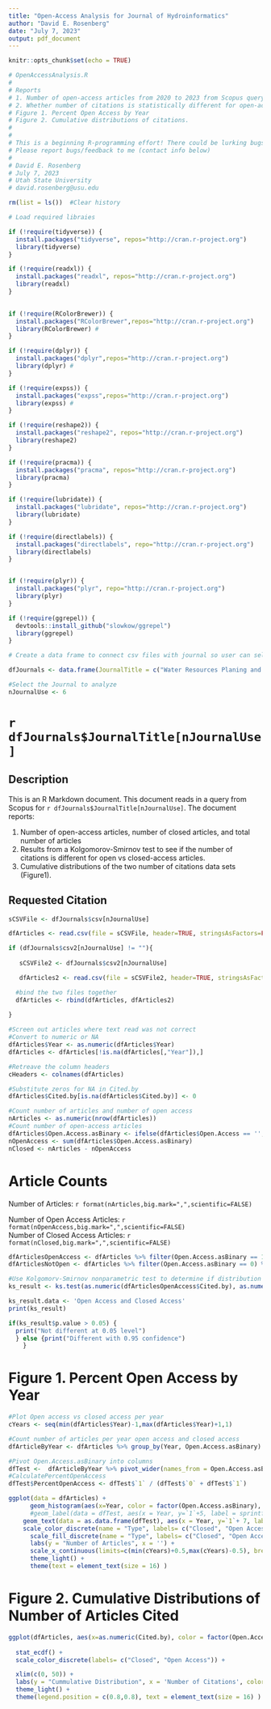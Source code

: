 ```yaml
---
title: "Open-Access Analysis for Journal of Hydroinformatics"
author: "David E. Rosenberg"
date: "July 7, 2023"
output: pdf_document
---
```


```r
knitr::opts_chunk$set(echo = TRUE)

# OpenAccessAnalysis.R
#
# Reports
# 1. Number of open-access articles from 2020 to 2023 from Scopus query.
# 2. Whether number of citations is statistically different for open-access vs closed-access articles.
# Figure 1. Percent Open Access by Year
# Figure 2. Cumulative distributions of citations.
#
#
# This is a beginning R-programming effort! There could be lurking bugs or basic coding errors that I am not even aware of.
# Please report bugs/feedback to me (contact info below)
#
# David E. Rosenberg
# July 7, 2023
# Utah State University
# david.rosenberg@usu.edu

rm(list = ls())  #Clear history

# Load required libraies

if (!require(tidyverse)) { 
  install.packages("tidyverse", repos="http://cran.r-project.org") 
  library(tidyverse) 
}

if (!require(readxl)) { 
  install.packages("readxl", repos="http://cran.r-project.org") 
  library(readxl) 
}

  
if (!require(RColorBrewer)) { 
  install.packages("RColorBrewer",repos="http://cran.r-project.org") 
  library(RColorBrewer) # 
}

if (!require(dplyr)) { 
  install.packages("dplyr",repos="http://cran.r-project.org") 
  library(dplyr) # 
}

if (!require(expss)) { 
  install.packages("expss",repos="http://cran.r-project.org") 
  library(expss) # 
}

if (!require(reshape2)) { 
  install.packages("reshape2", repos="http://cran.r-project.org") 
  library(reshape2) 
}

if (!require(pracma)) { 
  install.packages("pracma", repos="http://cran.r-project.org") 
  library(pracma) 
}

if (!require(lubridate)) { 
  install.packages("lubridate", repos="http://cran.r-project.org") 
  library(lubridate) 
}

if (!require(directlabels)) { 
  install.packages("directlabels", repo="http://cran.r-project.org")
  library(directlabels) 
}


if (!require(plyr)) { 
  install.packages("plyr", repo="http://cran.r-project.org")
  library(plyr) 
}

if (!require(ggrepel)) { 
  devtools::install_github("slowkow/ggrepel")
  library(ggrepel) 
}

# Create a data frame to connect csv files with journal so user can select

dfJournals <- data.frame(JournalTitle = c("Water Resources Planing and Management", "All ASCE Journals", "Water Resources Research", "Journal of American Water Resources Association", "Journal of Hydrology (JOH) + JOH:Regional Studies", "Journal of Hydroinformatics"), csv = c("ScopusQueryJuly2023.csv", "ScopusQueryAllASCEgt2020.csv","ScopusQueryWRR.csv","ScopusQueryJAWRA.csv", "ScopusQueryJOH.csv", "ScopusQueryJofHydroinformatics.csv"), csv2 = c("","ScopusQueryAllASCEgt2018.csv",rep("",4)))

#Select the Journal to analyze
nJournalUse <- 6
```

# `r dfJournals$JournalTitle[nJournalUse]`

## Description

This is an R Markdown document. This document reads in a query from Scopus for `r dfJournals$JournalTitle[nJournalUse]`. The document reports:

  1. Number of open-access articles, number of closed articles, and total number of articles
  2. Results from a Kolgomorov-Smirnov test to see if the number of citations is different for open vs closed-access articles.
  3. Cumulative distributions of the two number of citations data sets (Figure1).

## Requested Citation

```r

sCSVFile <- dfJournals$csv[nJournalUse]

dfArticles <- read.csv(file = sCSVFile, header=TRUE, stringsAsFactors=FALSE, sep=",")

if (dfJournals$csv2[nJournalUse] != ""){
  
   sCSVFile2 <- dfJournals$csv2[nJournalUse] 

   dfArticles2 <- read.csv(file = sCSVFile2, header=TRUE, stringsAsFactors=FALSE, sep=",")

  #bind the two files together
  dfArticles <- rbind(dfArticles, dfArticles2)
  
}

#Screen out articles where text read was not correct
#Convert to numeric or NA
dfArticles$Year <- as.numeric(dfArticles$Year)
dfArticles <- dfArticles[!is.na(dfArticles[,"Year"]),]

#Retreave the column headers
cHeaders <- colnames(dfArticles)

#Substitute zeros for NA in Cited.by
dfArticles$Cited.by[is.na(dfArticles$Cited.by)] <- 0

#Count number of articles and number of open access
nArticles <- as.numeric(nrow(dfArticles))
#Count number of open-access articles
dfArticles$Open.Access.asBinary <- ifelse(dfArticles$Open.Access == '',0,1)
nOpenAccess <- sum(dfArticles$Open.Access.asBinary)
nClosed <- nArticles - nOpenAccess

```
# Article Counts

Number of Articles: `r format(nArticles,big.mark=",",scientific=FALSE)`
  
Number of Open Access Articles: `r format(nOpenAccess,big.mark=",",scientific=FALSE)`  
Number of Closed Access Articles: `r format(nClosed,big.mark=",",scientific=FALSE)`  

```r


dfArticlesOpenAccess <- dfArticles %>% filter(Open.Access.asBinary == 1) %>% select(Cited.by)
dfArticlesNotOpen <- dfArticles %>% filter(Open.Access.asBinary == 0) %>% select(Cited.by)

#Use Kolgomorv-Smirnov nonparametric test to determine if distribution of number of citations is different for open-access papers as non-open access papers
ks_result <- ks.test(as.numeric(dfArticlesOpenAccess$Cited.by), as.numeric(dfArticlesNotOpen$Cited.by))

ks_result.data <- 'Open Access and Closed Access'
print(ks_result)

if(ks_result$p.value > 0.05) {
  print("Not different at 0.05 level")
  } else {print("Different with 0.95 confidence")
    }
```

# Figure 1. Percent Open Access by Year

```r

#Plot Open access vs closed access per year
cYears <- seq(min(dfArticles$Year)-1,max(dfArticles$Year)+1,1)

#Count number of articles per year open access and closed access
dfArticleByYear <- dfArticles %>% group_by(Year, Open.Access.asBinary) %>% dplyr::summarise(count = n())

#Pivot Open.Access.asBinary into columns
dfTest <-  dfArticleByYear %>% pivot_wider(names_from = Open.Access.asBinary, values_from = count)
#CalculatePercentOpenAccess
dfTest$PercentOpenAccess <- dfTest$`1` / (dfTest$`0` + dfTest$`1`)

ggplot(data = dfArticles) +
      geom_histogram(aes(x=Year, color = factor(Open.Access.asBinary), fill = factor(Open.Access.asBinary)), binwidth = 1, color = 'black', width = 5) +
      #geom_label(data = dfTest, aes(x = Year, y=`1`+5, label = sprintf("%1.1f%%", 100*PercentOpenAccess)), size = 5) +
    geom_text(data = as.data.frame(dfTest), aes(x = Year, y=`1`+ 7, label = sprintf("%1.0f%%", 100*PercentOpenAccess)), size = 5)    +
    scale_color_discrete(name = "Type", labels= c("Closed", "Open Access")) +
      scale_fill_discrete(name = "Type", labels= c("Closed", "Open Access")) + 
      labs(y = "Number of Articles", x = '') +
      scale_x_continuous(limits=c(min(cYears)+0.5,max(cYears)-0.5), breaks = cYears, labels = cYears, minor_breaks = cYears) +
      theme_light() +
      theme(text = element_text(size = 16) ) 

```

# Figure 2. Cumulative Distributions of Number of Articles Cited
```r

ggplot(dfArticles, aes(x=as.numeric(Cited.by), color = factor(Open.Access.asBinary)), width = 2) + 
  
  stat_ecdf() +
  scale_color_discrete(labels= c("Closed", "Open Access")) + 

  xlim(c(0, 50)) +
  labs(y = "Cummulative Distribution", x = 'Number of Citations', color = "") +
  theme_light() +
  theme(legend.position = c(0.8,0.8), text = element_text(size = 16) ) 

```
